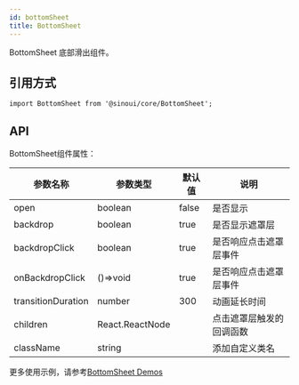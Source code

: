 ```yaml
---
id: bottomSheet
title: BottomSheet
---
```


BottomSheet 底部滑出组件。

## 引用方式

```tsx
import BottomSheet from '@sinoui/core/BottomSheet';
```

## API

BottomSheet组件属性：

| 参数名称    | 参数类型   | 默认值        | 说明                                                         |
| ----------- | --------------- | ------------------------ | ----------------------------------- |
| open       | boolean         |  false         |    是否显示   |
| backdrop       | boolean          | true | 是否显示遮罩层          |
| backdropClick       | boolean          | true | 是否响应点击遮罩层事件          |
| onBackdropClick       | ()=>void          | true | 是否响应点击遮罩层事件          |
| transitionDuration       | number         | 300 | 动画延长时间          |
| children    | React.ReactNode |                | 点击遮罩层触发的回调函数        |
| className   | string          |                | 添加自定义类名      |   

更多使用示例，请参考[BottomSheet Demos](/docs/components/bottomSheet)
